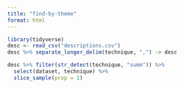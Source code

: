 ```yaml
---
title: "find-by-theme"
format: html
---
```


```r
library(tidyverse)
desc <- read_csv("descriptions.csv")
desc %>% separate_longer_delim(technique, ",") -> desc
```

```r
desc %>% filter(str_detect(technique, "summ")) %>% 
  select(dataset, technique) %>% 
  slice_sample(prop = 1)
```


